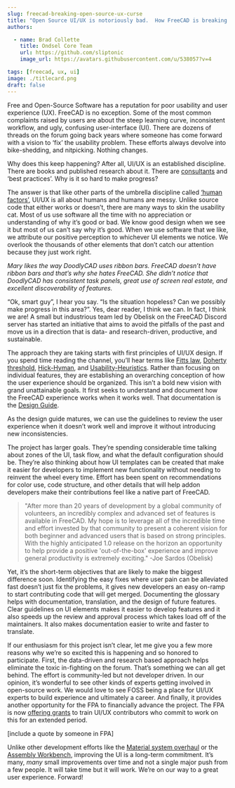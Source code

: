```yaml
---
slug: freecad-breaking-open-source-ux-curse
title: "Open Source UI/UX is notoriously bad.  How FreeCAD is breaking the curse"
authors:

  - name: Brad Collette
    title: Ondsel Core Team
    url: https://github.com/sliptonic
    image_url: https://avatars.githubusercontent.com/u/538057?v=4

tags: [freecad, ux, ui]
image: ./titlecard.png
draft: false
---
```



Free and Open-Source Software has a reputation for poor usability and user experience (UX).  FreeCAD is no exception. Some of the most common complaints raised by users are about the steep learning curve, inconsistent workflow, and ugly, confusing user-interface (UI). There are dozens of threads on the forum going back years where someone has come forward with a vision to ‘fix’ the usability problem. These efforts always devolve into bike-shedding, and nitpicking. Nothing changes.

Why does this keep happening?  After all, UI/UX is an established discipline. There are books and published research about it.  There are [consultants](https://www.nngroup.com/) and ‘best practices’.  Why is it so hard to make progress?

The answer is that like other parts of the umbrella discipline called [‘human factors’](https://en.wikipedia.org/wiki/Human_factors_and_ergonomics), UI/UX is all about humans and humans are messy.   Unlike source code that either works or doesn’t, there are many ways to skin the usability cat.  Most of us use software all the time with no appreciation or understanding of why it’s good or bad. We know good design when we see it but most of us can’t say why it’s good.  When we use software that we like, we attribute our positive perception to whichever UI elements we notice.  We overlook the thousands of other elements that don’t catch our attention because they just work right.

_Mary likes the way DoodlyCAD uses ribbon bars.  FreeCAD doesn’t have ribbon bars and that’s why she hates FreeCAD.  She didn’t notice that DoodlyCAD has consistent task panels, great use of screen real estate, and excellent discoverability of features._

“Ok, smart guy”, I hear you say.  “Is the situation hopeless?  Can we possibly make progress in this area?”.  Yes, dear reader, I think we can.  In fact, I think we are!  A small but industrious team led by Obelisk on the FreeCAD Discord server has started an initiative that aims to avoid the pitfalls of the past and move us in a direction that is data- and research-driven, productive, and sustainable. 

The approach they are taking starts with first principles of UI/UX design.  If you spend time reading the channel, you’ll hear terms like [Fitts law](https://lawsofux.com/fittss-law/), [Doherty threshold](https://medium.com/weavedesign/the-doherty-threshold-and-designing-for-human-computer-interaction-f0a47c8ab583), [Hick-Hyman](https://en.wikipedia.org/wiki/Hick%27s_law), and [Usability-Heuristics](https://www.nngroup.com/articles/ten-usability-heuristics/). Rather than focusing on individual features, they are establishing an overarching conception of how the user experience should be organized.  This isn’t a bold new vision with grand unattainable goals.  It first seeks to understand and document how the FreeCAD experience works when it works well. That documentation is the [Design Guide](https://freecad.github.io/DevelopersHandbook/stylebook/).

As the design guide matures, we can use the guidelines to review the user experience when it doesn’t work well and improve it without introducing new inconsistencies.

The project has larger goals.  They’re spending considerable time talking about zones of the UI, task flow, and what the default configuration should be.  They’re also thinking about how UI templates can be created that make it easier for developers to implement new functionality without needing to reinvent the wheel every time.   Effort has been spent on recommendations for color use, code structure, and other details that will help addon developers make their contributions feel like a native part of FreeCAD.

> "After more than 20 years of development by a global community of volunteers, an incredibly complex and advanced set of features is available in FreeCAD. My hope is to leverage all of the incredible time and effort invested by that community to present a coherent vision for both beginner and advanced users that is based on strong principles. With the highly anticipated 1.0 release on the horizon an opportunity to help provide a positive 'out-of-the-box' experience and improve general productivity is extremely exciting." -Joe Sardos (Obelisk)

Yet, it’s the short-term objectives that are likely to make the biggest difference soon.  Identifying the easy fixes where user pain can be alleviated fast doesn’t just fix the problems, it gives new developers an easy on-ramp to start contributing code that will get merged.  Documenting the glossary helps with documentation, translation, and the design of future features. Clear guidelines on UI elements makes it easier to develop features and it also speeds up the review and approval process which takes load off of the maintainers.  It also makes documentation easier to write and faster to translate.

If our enthusiasm for this project isn’t clear, let me give you a few more reasons why we’re so excited this is happening and so honored to participate.   First, the data-driven and research based approach helps eliminate the toxic in-fighting on the forum.  That’s something we can all get behind.  The effort is community-led but not developer driven.  In our opinion, it’s wonderful to see other kinds of experts getting involved in open-source work.  We would love to see FOSS being a place for UI/UX experts to build experience and ultimately a career.  And finally, it provides another opportunity for the FPA to financially advance the project. The FPA is now [offering grants](https://fpa.freecad.org/programs/fpadf-announcement) to train UI/UX contributors who commit to work on this for an extended period.  

[include a quote by someone in FPA]

Unlike other development efforts like the [Material system overhaul](https://ondsel.com/blog/freecad-needs-a-better-materials-system/) or the [Assembly Workbench](https://ondsel.com/blog/default-assembly-workbench-7/),  improving the UI is a long-term commitment.  It’s many, _many_ small improvements over time and not a single major push from a few people.  It will take time but it will work.  We’re on our way to a great user experience.  Forward!
